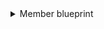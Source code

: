<details>
<summary>Member blueprint</summary>

```json showLineNumbers
{
  "identifier": "azureDevopsMember",
  "title": "Azure Devops Member",
  "icon": "AzureDevops",
  "schema": {
    "properties": {
      "email": {
        "title": "Email",
        "type": "string",
        "format": "user",
        "icon": "DefaultProperty"
      },
      "url": {
        "icon": "Link",
        "title": "URL",
        "type": "string",
        "format": "url"
      }
    },
    "required": []
  },
  "mirrorProperties": {},
  "calculationProperties": {},
  "aggregationProperties": {},
  "relations": {}
}
```

</details>
